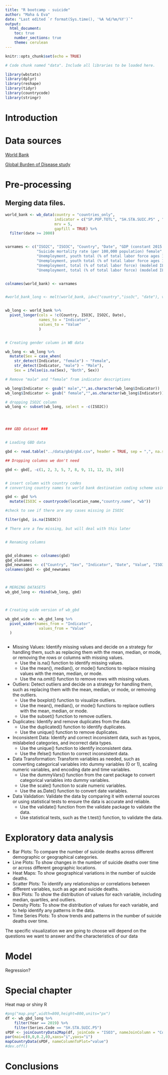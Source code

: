 ---
title: "R bootcamp - suicide"
author: "Maha & Eva"
date: "Last edited `r format(Sys.time(), '%A %d/%m/%Y')`"
output: 
  html_document:
    toc: true
    number_sections: true
    theme: cerulean
---

```{r setup, include=FALSE}
knitr::opts_chunk$set(echo = TRUE)
```


```{r data, include = FALSE}

# Code chunk named "data". Include all libraries to be loaded here.

library(wbstats)
library(dplyr)
library(reshape)
library(tidyr)
library(countrycode)
library(stringr)


```


# Introduction

# Data sources

[World Bank](https://databank.worldbank.org/reports.aspx?source=2&series=SH.STA.SUIC.P5&country=#)

[Global Burden of Disease study](https://ghdx.healthdata.org/gbd-2019)


# Pre-processing

## Merging data files.

```{r merge, include=FALSE}
world_bank <- wb_data(country = "countries_only",
                      indicator = c("SP.POP.TOTL", "SH.STA.SUIC.P5" , "SH.STA.SUIC.FE.P5" , "SH.STA.SUIC.MA.P5" , "SE.COM.DURS" , "NY.GDP.MKTP.KD" , "NY.GDP.PCAP.KD" , "SL.UEM.1524.ZS" , "SL.UEM.1524.MA.ZS" , "SL.UEM.1524.FE.ZS" , "SL.UEM.TOTL.ZS" , "SL.UEM.TOTL.MA.ZS" , "SL.UEM.TOTL.FE.ZS"),
                      mrv = 5,
                      gapfill = TRUE) %>% 
  filter(date >= 2000)


varnames <- c("ISO2C", "ISO3C", "Country", "Date", "GDP (constant 2015 US$)", "GDP per capita (constant 2015 US$)", "Compulsory education, duration (years)" , 
              "Suicide mortality rate (per 100,000 population) female", "Suicide mortality rate (per 100,000 population) male", "Suicide mortality rate (per 100,000 population)", 
              "Unemployment, youth total (% of total labor force ages 15-24) (modeled ILO estimate) female" ,   "Unemployment, youth total (% of total labor force ages 15-24) (modeled ILO estimate) male" , 
              "Unemployment, youth total (% of total labor force ages 15-24) (modeled ILO estimate)" ,
              "Unemployment, total (% of total labor force) (modeled ILO estimate) female", "Unemployment, total (% of total labor force) (modeled ILO estimate) male",
              "Unemployment, total (% of total labor force) (modeled ILO estimate)", "Total population")


colnames(world_bank) <- varnames


#world_bank_long <- melt(world_bank, id=c("country","iso3c", "date"), variable_name = "indicator")


wb_long <- world_bank %>%
  pivot_longer(cols = !c(Country, ISO3C, ISO2C, Date),
               names_to = "Indicator",
               values_to = "Value"
               )


# Creating gender column in WB data

wb_long <- wb_long %>%
  mutate(Sex = case_when(
    str_detect(Indicator, "female") ~ "Female",
    str_detect(Indicator, "male") ~ "Male"),
    Sex = ifelse(is.na(Sex), "Both", Sex))

# Remove "male" and "female" from indicator descriptions

wb_long$Indicator <- gsub(" male","",as.character(wb_long$Indicator))
wb_long$Indicator <- gsub(" female","",as.character(wb_long$Indicator))

# dropping ISO2C column
wb_long <- subset(wb_long, select = -c(ISO2C))




### GBD dataset ###


# Loading GBD data

gbd <- read.table("../data/gbd/gbd.csv", header = TRUE, sep = ",", na.strings = "..")

## Dropping columns we don't need

gbd <- gbd[, -c(1, 2, 3, 5, 7, 8, 9, 11, 12, 15, 16)]


# insert column with country codes
# converting country names to world bank destination coding scheme using countrycode library. target var is ISO3C

gbd <- gbd %>%
  mutate(ISO3C = countrycode(location_name,"country.name", "wb"))

#check to see if there are any cases missing in ISO3C

filter(gbd, is.na(ISO3C))

# There are a few missing, but will deal with this later


# Renaming columns


gbd_oldnames <- colnames(gbd)
gbd_oldnames
gbd_newnames <- c("Country", "Sex", "Indicator", "Date", "Value", "ISO3C" )
colnames(gbd) <- gbd_newnames



# MERGING DATASETS
wb_gbd_long <- rbind(wb_long, gbd)



# Creating wide version of wb_gbd

wb_gbd_wide <- wb_gbd_long %>%
  pivot_wider(names_from = "Indicator",
               values_from = "Value"
  )


```

```{r wb_long, echo=FALSE}




```



* Missing Values: Identify missing values and decide on a strategy for handling them, such as replacing them with the mean, median, or mode, or removing the rows or columns with missing values.
    + Use the is.na() function to identify missing values.
    + Use the mean(), median(), or mode() functions to replace missing values with the mean, median, or mode.
    + Use the na.omit() function to remove rows with missing values.
* Outliers: Detect outliers and decide on a strategy for handling them, such as replacing them with the mean, median, or mode, or removing the outliers.
    + Use the boxplot() function to visualize outliers.
    + Use the mean(), median(), or mode() functions to replace outliers with the mean, median, or mode.
    + Use the subset() function to remove outliers.
* Duplicates: Identify and remove duplicates from the data.
    + Use the duplicated() function to identify duplicates.
    + Use the unique() function to remove duplicates.
* Inconsistent Data: Identify and correct inconsistent data, such as typos, mislabeled categories, and incorrect data types.
    + Use the unique() function to identify inconsistent data.
    + Use the ifelse() function to correct inconsistent data.
* Data Transformation: Transform variables as needed, such as converting categorical variables into dummy variables (0 or 1), scaling numeric variables, and encoding date and time variables.
    + Use the dummyVars() function from the caret package to convert categorical variables into dummy variables.
    + Use the scale() function to scale numeric variables.
    + Use the as.Date() function to convert date variables.
* Data Validation: Validate the data by comparing it with external sources or using statistical tests to ensure the data is accurate and reliable.
    + Use the validate() function from the validate package to validate the data.
    + Use statistical tests, such as the t.test() function, to validate the data.

# Exploratory data analysis

* Bar Plots: To compare the number of suicide deaths across different demographic or geographical categories.
* Line Plots: To show changes in the number of suicide deaths over time or across different geographic locations.
* Heat Maps: To show geographical variations in the number of suicide deaths.
* Scatter Plots: To identify any relationships or correlations between different variables, such as age and suicide deaths.
* Box Plots: To show the distribution of values for each variable, including median, quartiles, and outliers.
* Density Plots: To show the distribution of values for each variable, and to help identify any patterns in the data.
* Time Series Plots: To show trends and patterns in the number of suicide deaths over time.
 
The specific visualization we are going to choose will depend on the questions we want to answer and the characteristics of our data 




# Model
Regression?

# Special chapter
Heat map or shiny R
```{r heat_map, echo = FALSE}

#png("map.png",width=800,height=800,units="px")
df <- wb_gbd_long %>% 
    filter(Year == 2019) %>% 
    filter(Series.Code == "SH.STA.SUIC.P5")
sPDF <- joinCountryData2Map(df, joinCode = "ISO3", nameJoinColumn = "Country.Code", verbose = FALSE)
par(mai=c(0,0,0.2,0),xaxs="i",yaxs="i")
mapCountryData(sPDF, nameColumnToPlot="value")
#dev.off()

```


# Conclusions

